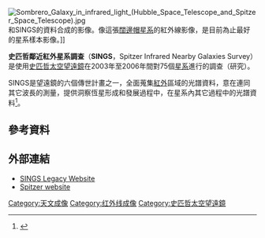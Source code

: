 {{expand|time=2016-02-25T07:38:43+00:00}}
[[File:Sombrero_Galaxy_in_infrared_light_(Hubble_Space_Telescope_and_Spitzer_Space_Telescope).jpg|thumb]]和SINGS的資料合成的影像。像這張[[闊邊帽星系|闊邊帽星系]]的紅外線影像，是目前為止最好的星系樣本影像。]]

'''史匹哲鄰近紅外星系調查'''（'''SINGS'''，Spitzer Infrared Nearby Galaxies Survey）是使用[[史匹哲太空望遠鏡|史匹哲太空望遠鏡]]在2003年至2006年間對75個[[星系|星系]]進行的調查（研究）。

SINGS是望遠鏡的六個傳世計畫之一，全面蒐集[[紅外線|紅外]]區域的光譜資料，意在連同其它波長的測量，提供洞察恆星形成和發展過程中，在星系內其它過程中的光譜資料<ref>{{cite web|url=http://sings.stsci.edu/proposal/|title=SINGS: Project Overview|deadurl=yes|archiveurl=https://archive.is/20060821163325/http://sings.stsci.edu/proposal/|archivedate=2006-08-21|accessdate=2016-02-25}}</ref>。

== 參考資料 ==
{{reflist}}

== 外部連結 ==
* [http://sings.stsci.edu/ SINGS Legacy Website]
* [http://spitzer.caltech.edu/ Spitzer website] {{Wayback|url=http://spitzer.caltech.edu/ |date=20210227205216 }}

[[Category:天文成像|Category:天文成像]]
[[Category:红外线成像|Category:红外线成像]]
[[Category:史匹哲太空望遠鏡|Category:史匹哲太空望遠鏡]]

{{astronomy-stub}}